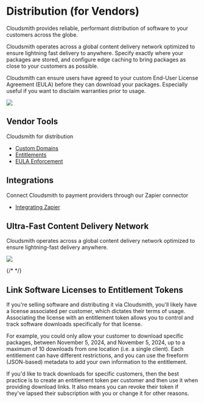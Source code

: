 

# Distribution (for Vendors)

Cloudsmith provides reliable, performant distribution of software to your customers across the globe.

Cloudsmith operates across a global content delivery network optimized to ensure lightning fast delivery to anywhere. Specify exactly where your packages are stored, and configure edge caching to bring packages as close to your customers as possible.

Cloudsmith can ensure users have agreed to your custom End-User License Agreement (EULA) before they can download your packages. Especially useful if you want to disclaim warranties prior to usage.

<img src="https://files.readme.io/2d6fc0d-CS_Global_Distribution.svg" />


## Vendor Tools

Cloudsmith for distribution
<ul>
<li><a href="/getting-started/custom-domains">Custom Domains</a></li>
<li><a href="/software-distribution/entitlement-tokens">Entitlements</a></li>
<li><a href="https://help.cloudsmith.io/docs/eula">EULA Enforcement</a></li>
</ul>

## Integrations

Connect Cloudsmith to payment providers through our Zapier connector
<ul>
<li><a href="/integrations/integrating-with-zapier\">Integrating Zapier</a></li>
</ul>


## Ultra-Fast Content Delivery Network

Cloudsmith operates across a global content delivery network optimized to ensure lightning-fast delivery anywhere.

<img src="https://files.readme.io/6a14392-CS_Map_showing_POPs.svg" />

{/* <BlockImage src={img}></BlockImage> */}

## Link Software Licenses to Entitlement Tokens

If you're selling software and distributing it via Cloudsmith, you'll likely have a license associated per customer, which dictates their terms of usage. Associating the license with an entitlement token allows you to control and track software downloads specifically for that license. 

For example, you could only allow your customer to download specific packages, between November 5, 2024, and November 5, 2024, up to a maximum of 10 downloads from one location (i.e. a single client). Each entitlement can have different restrictions, and you can use the freeform (JSON-based) metadata to add your own information to the entitlement.

If you'd like to track downloads for specific customers, then the best practice is to create an entitlement token per customer and then use it when providing download links. It also means you can revoke their token if they've lapsed their subscription with you or change it for other reasons.
